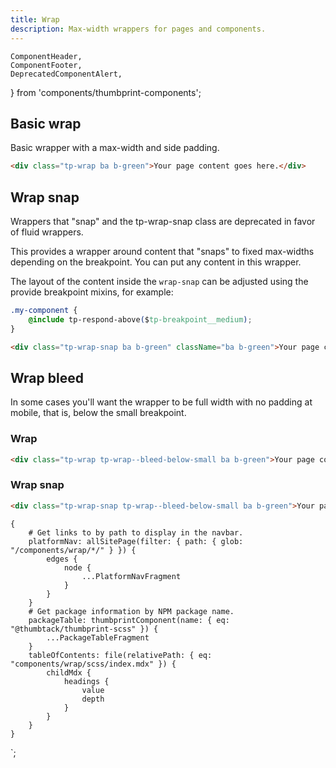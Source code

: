 ```yaml
---
title: Wrap
description: Max-width wrappers for pages and components.
---
```


    ComponentHeader,
    ComponentFooter,
    DeprecatedComponentAlert,
} from 'components/thumbprint-components';

<ComponentHeader data={props.data} />

## Basic wrap

Basic wrapper with a max-width and side padding.

```html
<div class="tp-wrap ba b-green">Your page content goes here.</div>
```

## Wrap snap

<DeprecatedComponentAlert>
    Wrappers that "snap" and the <InlineCode>tp-wrap-snap</InlineCode> class are deprecated in favor
    of fluid wrappers.
</DeprecatedComponentAlert>

This provides a wrapper around content that "snaps" to fixed max-widths depending on the breakpoint. You can put any content in this wrapper.

The layout of the content inside the `wrap-snap` can be adjusted using the provide breakpoint mixins, for example:

```css
.my-component {
    @include tp-respond-above($tp-breakpoint__medium);
}
```

```html
<div class="tp-wrap-snap ba b-green" className="ba b-green">Your page content goes here.</div>
```

## Wrap bleed

In some cases you'll want the wrapper to be full width with no padding at mobile, that is, below the small breakpoint.

### Wrap

```html
<div class="tp-wrap tp-wrap--bleed-below-small ba b-green">Your page content goes here.</div>
```

### Wrap snap

```html
<div class="tp-wrap-snap tp-wrap--bleed-below-small ba b-green">Your page content goes here.</div>
```

<ComponentFooter data={props.data} />

    {
        # Get links to by path to display in the navbar.
        platformNav: allSitePage(filter: { path: { glob: "/components/wrap/*/" } }) {
            edges {
                node {
                    ...PlatformNavFragment
                }
            }
        }
        # Get package information by NPM package name.
        packageTable: thumbprintComponent(name: { eq: "@thumbtack/thumbprint-scss" }) {
            ...PackageTableFragment
        }
        tableOfContents: file(relativePath: { eq: "components/wrap/scss/index.mdx" }) {
            childMdx {
                headings {
                    value
                    depth
                }
            }
        }
    }
`;
